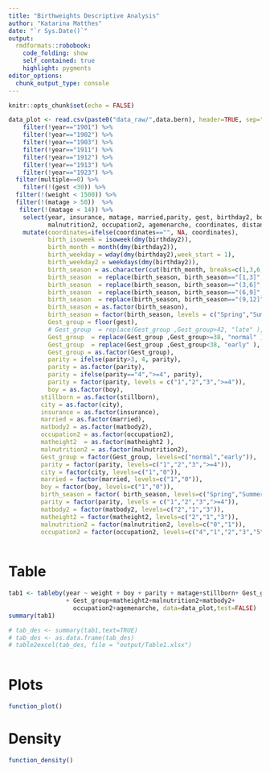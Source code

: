 ```yaml
---
title: "Birthweights Descriptive Analysis"
author: "Katarina Matthes"
date: "`r Sys.Date()`"
output:
  rmdformats::robobook:
    code_folding: show
    self_contained: true
    highlight: pygments
editor_options: 
  chunk_output_type: console
---
```



```r
knitr::opts_chunk$set(echo = FALSE)
```

```r
data_plot <- read.csv(paste0("data_raw/",data.bern), header=TRUE, sep=";") %>%
    filter(!year=="1901") %>%
    filter(!year=="1902") %>%
    filter(!year=="1903") %>%
    filter(!year=="1911") %>%
    filter(!year=="1912") %>%
    filter(!year=="1913") %>%
    filter(!year=="1923") %>%
  filter(multiple==0) %>%
    filter(!(gest <30)) %>%
  filter(!(weight < 1500)) %>%
  filter(!(matage > 50))  %>%
   filter(!(matage < 14)) %>% 
    select(year, insurance, matage, married,parity, gest, birthday2, boy, stillborn, multiple, weight, gestdummy2, matheight2, matbody2,
           malnutrition2, occupation2, agemenarche, coordinates, distance, city)%>%
    mutate(coordinates=ifelse(coordinates=="", NA, coordinates),
           birth_isoweek = isoweek(dmy(birthday2)),
           birth_month = month(dmy(birthday2)),
           birth_weekday = wday(dmy(birthday2),week_start = 1),
           birth_weekday2 = weekdays(dmy(birthday2)),
           birth_season = as.character(cut(birth_month, breaks=c(1,3,6,9,12),include.lowest = TRUE)),
           birth_season  = replace(birth_season, birth_season=="[1,3]", "Winter" ),
           birth_season  = replace(birth_season, birth_season=="(3,6]", "Spring" ),
           birth_season  = replace(birth_season, birth_season=="(6,9]", "Summer" ),
           birth_season  = replace(birth_season, birth_season=="(9,12]", "Fall" ),
           birth_season = as.factor(birth_season),
           birth_season = factor(birth_season, levels = c("Spring","Summer","Fall","Winter")),
           Gest_group = floor(gest),
           # Gest_group  = replace(Gest_group ,Gest_group>42, "late" ),
           Gest_group  = replace(Gest_group ,Gest_group>=38, "normal" ),
           Gest_group  = replace(Gest_group ,Gest_group<38, "early" ),
           Gest_group = as.factor(Gest_group),
           parity = ifelse(parity>3, 4, parity),
           parity = as.factor(parity),
           parity = ifelse(parity=="4",">=4", parity),
           parity = factor(parity, levels = c("1","2","3",">=4")),
           boy = as.factor(boy),
         stillborn = as.factor(stillborn),
         city = as.factor(city),
         insurance = as.factor(insurance),
         married = as.factor(married),
         matbody2 = as.factor(matbody2),
         occupation2 = as.factor(occupation2),
         matheight2  = as.factor(matheight2 ),
         malnutrition2 = as.factor(malnutrition2),
         Gest_group = factor(Gest_group, levels=c("normal","early")),
         parity = factor(parity, levels=c("1","2","3",">=4")),
         city = factor(city, levels=c("1","0")),
         married = factor(married, levels=c("1","0")),
         boy = factor(boy, levels=c("1","0")),
         birth_season = factor( birth_season, levels=c("Spring","Summer","Fall","Winter")),
         parity = factor(parity, levels = c("1","2","3",">=4")),
         matbody2 = factor(matbody2, levels=c("2","1","3")),
         matheight2 = factor(matheight2, levels=c("2","1","3")),
         malnutrition2 = factor(malnutrition2, levels=c("0","1")),
         occupation2 = factor(occupation2, levels=c("4","1","2","3","5","6","7")))
         

```

# Table
```r
tab1 <- tableby(year ~ weight + boy + parity + matage+stillborn+ Gest_group+city+insurance+married
                + Gest_group+matheight2+malnutrition2+matbody2+
                  occupation2+agemenarche, data=data_plot,test=FALSE)
summary(tab1)

# tab_des <- summary(tab1,text=TRUE)
# tab_des <- as.data.frame(tab_des)
# table2excel(tab_des, file = "output/Table1.xlsx")
 

```

# Plots
```r
function_plot()
```

# Density
```r
function_density()
```
